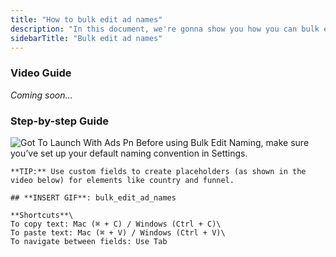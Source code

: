 ```yaml
---
title: "How to bulk edit ad names"
description: "In this document, we're gonna show you how you can bulk edit your ad names"
sidebarTitle: "Bulk edit ad names"
---
```


### Video Guide

_Coming soon..._

### Step-by-step Guide

<Steps>
  <Step title="Go to 'Launch', then click the pencil icon on the first ad below">
    <img
      src="/images/got_to_launch_with_ads(1).png"
      alt="Got To Launch With Ads Pn"
      title=""
      style={{ width:"55%" }}
    />
  </Step>
  <Step title="Adjust your ad names using the Find & Replace function, or edit them individually in Line View">
    Before using Bulk Edit Naming, make sure you’ve set up your default naming convention in Settings.

    **TIP:** Use custom fields to create placeholders (as shown in the video below) for elements like country and funnel.

    ## **INSERT GIF**: bulk_edit_ad_names

    **Shortcuts**\
    To copy text: Mac (⌘ + C) / Windows (Ctrl + C)\
    To paste text: Mac (⌘ + V) / Windows (Ctrl + V)\
    To navigate between fields: Use Tab
  </Step>
  <Step title="When you’re satisfied with the ad names, simply close the pop-up and you're done!">
    
  </Step>
</Steps>